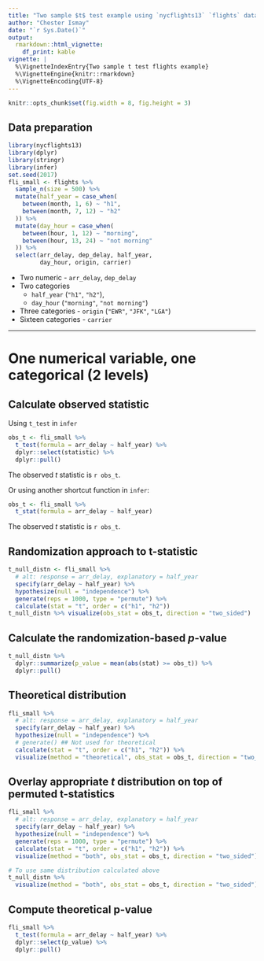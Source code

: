 ```yaml
---
title: "Two sample $t$ test example using `nycflights13` `flights` data"
author: "Chester Ismay"
date: "`r Sys.Date()`"
output: 
  rmarkdown::html_vignette:
    df_print: kable
vignette: |
  %\VignetteIndexEntry{Two sample t test flights example}
  %\VignetteEngine{knitr::rmarkdown}
  %\VignetteEncoding{UTF-8}
---
```


```r
knitr::opts_chunk$set(fig.width = 8, fig.height = 3) 
```

## Data preparation

```r
library(nycflights13)
library(dplyr)
library(stringr)
library(infer)
set.seed(2017)
fli_small <- flights %>% 
  sample_n(size = 500) %>% 
  mutate(half_year = case_when(
    between(month, 1, 6) ~ "h1",
    between(month, 7, 12) ~ "h2"
  )) %>% 
  mutate(day_hour = case_when(
    between(hour, 1, 12) ~ "morning",
    between(hour, 13, 24) ~ "not morning"
  )) %>% 
  select(arr_delay, dep_delay, half_year, 
         day_hour, origin, carrier)
```

* Two numeric - `arr_delay`, `dep_delay`
* Two categories 
    - `half_year` (`"h1"`, `"h2"`), 
    - `day_hour` (`"morning"`, `"not morning"`)
* Three categories - `origin` (`"EWR"`, `"JFK"`, `"LGA"`)
* Sixteen categories - `carrier`

***

# One numerical variable, one categorical (2 levels)

## Calculate observed statistic 

Using `t_test` in `infer`

```r
obs_t <- fli_small %>% 
  t_test(formula = arr_delay ~ half_year) %>% 
  dplyr::select(statistic) %>% 
  dplyr::pull()
```

The observed $t$ statistic is `r obs_t`.

Or using another shortcut function in `infer`:

```r
obs_t <- fli_small %>% 
  t_stat(formula = arr_delay ~ half_year)
```

The observed $t$ statistic is `r obs_t`.

## Randomization approach to t-statistic

```r
t_null_distn <- fli_small %>%
  # alt: response = arr_delay, explanatory = half_year
  specify(arr_delay ~ half_year) %>%
  hypothesize(null = "independence") %>%
  generate(reps = 1000, type = "permute") %>%
  calculate(stat = "t", order = c("h1", "h2"))
t_null_distn %>% visualize(obs_stat = obs_t, direction = "two_sided")
```

## Calculate the randomization-based $p$-value

```r
t_null_distn %>% 
  dplyr::summarize(p_value = mean(abs(stat) >= obs_t)) %>% 
  dplyr::pull()
```


## Theoretical distribution

```r
fli_small %>%
  # alt: response = arr_delay, explanatory = half_year
  specify(arr_delay ~ half_year) %>%
  hypothesize(null = "independence") %>%
  # generate() ## Not used for theoretical
  calculate(stat = "t", order = c("h1", "h2")) %>%
  visualize(method = "theoretical", obs_stat = obs_t, direction = "two_sided")
```

## Overlay appropriate $t$ distribution on top of permuted t-statistics

```r
fli_small %>%
  # alt: response = arr_delay, explanatory = half_year
  specify(arr_delay ~ half_year) %>%
  hypothesize(null = "independence") %>%
  generate(reps = 1000, type = "permute") %>%
  calculate(stat = "t", order = c("h1", "h2")) %>% 
  visualize(method = "both", obs_stat = obs_t, direction = "two_sided")
```

```r
# To use same distribution calculated above
t_null_distn %>% 
  visualize(method = "both", obs_stat = obs_t, direction = "two_sided")
```


## Compute theoretical p-value

```r
fli_small %>% 
  t_test(formula = arr_delay ~ half_year) %>% 
  dplyr::select(p_value) %>% 
  dplyr::pull()
```

